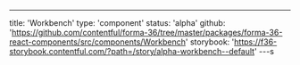 ---
title: 'Workbench'
type: 'component'
status: 'alpha'
github: 'https://github.com/contentful/forma-36/tree/master/packages/forma-36-react-components/src/components/Workbench'
storybook: 'https://f36-storybook.contentful.com/?path=/story/alpha-workbench--default'
---s
